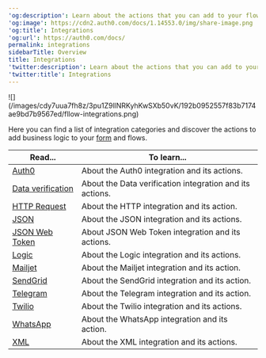 ---
'og:description': Learn about the actions that you can add to your flows
'og:image': https://cdn2.auth0.com/docs/1.14553.0/img/share-image.png
'og:title': Integrations
'og:url': https://auth0.com/docs/
permalink: integrations
sidebarTitle: Overview
title: Integrations
'twitter:description': Learn about the actions that you can add to your flows
'twitter:title': Integrations
---
<Frame>![](/images/cdy7uua7fh8z/3pu1Z9llNRKyhKwSXb50vK/192b0952557f83b7174ae9bd7b9567ed/fllow-integrations.png)</Frame>

Here you can find a list of integration categories and discover the actions to add business logic to your [form](/docs/customize/forms) and flows.

<table class="table"><thead>
<tr>
<th><strong>Read...</strong></th>
<th><strong>To learn...</strong></th>
</tr>
</thead>
<tbody>
<tr>
<td><a href="/docs/customize/forms/flows/integrations/auth0">Auth0</a></td>
<td>About the Auth0 integration and its actions.</td>
</tr>
<tr>
<td><a href="/docs/customize/forms/flows/integrations/data-verification">Data verification</a></td>
<td>About the Data verification integration and its actions.</td>
</tr>
<tr>
<td><a href="/docs/customize/forms/flows/integrations/http-request">HTTP Request</a></td>
<td>About the HTTP integration and its action.</td>
</tr>
<tr>
<td><a href="/docs/customize/forms/flows/integrations/json">JSON</a></td>
<td>About the JSON integration and its actions.</td>
</tr>
<tr>
<td><a href="/docs/customize/forms/flows/integrations/json-web-token">JSON Web Token</a></td>
<td>About JSON Web Token integration and its actions.</td>
</tr>
<tr>
<td><a href="/docs/customize/forms/flows/integrations/logic">Logic</a></td>
<td>About the Logic integration and its actions.</td>
</tr>
<tr>
<td><a href="/docs/customize/forms/flows/integrations/mailjet">Mailjet</a></td>
<td>About the Mailjet integration and its action.</td>
</tr>
<tr>
<td><a href="/docs/customize/forms/flows/integrations/sendgrid">SendGrid</a></td>
<td>About the SendGrid integration and its action.</td>
</tr>
<tr>
<td><a href="/docs/customize/forms/flows/integrations/telegram">Telegram</a></td>
<td>About the Telegram integration and its action.</td>
</tr>
<tr>
<td><a href="/docs/customize/forms/flows/integrations/twilio">Twilio</a></td>
<td>About the Twilio integration and its actions.</td>
</tr>
<tr>
<td><a href="/docs/customize/forms/flows/integrations/whatsapp">WhatsApp</a></td>
<td>About the WhatsApp integration and its action.</td>
</tr>
<tr>
<td><a href="/docs/customize/forms/flows/integrations/xml">XML</a></td>
<td>About the XML integration and its actions.</td>
</tr>
</tbody>
</table>